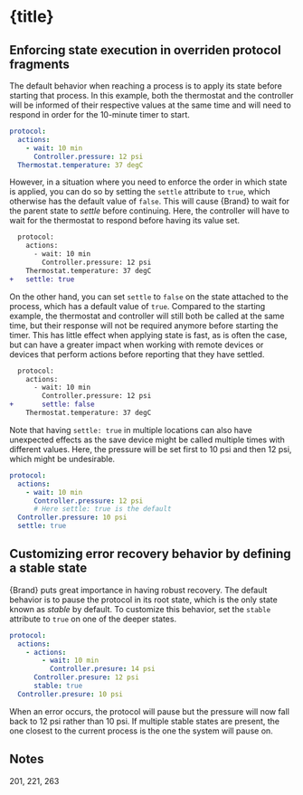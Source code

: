 


# {title}


## Enforcing state execution in overriden protocol fragments

The default behavior when reaching a process is to apply its state before starting that process. In this example, both the thermostat and the controller will be informed of their respective values at the same time and will need to respond in order for the 10-minute timer to start.

```yml
protocol:
  actions:
    - wait: 10 min
      Controller.pressure: 12 psi
  Thermostat.temperature: 37 degC
```

However, in a situation where you need to enforce the order in which state is applied, you can do so by setting the `settle` attribute to `true`, which otherwise has the default value of `false`. This will cause {Brand} to wait for the parent state to _settle_ before continuing. Here, the controller will have to wait for the thermostat to respond before having its value set.

```diff
  protocol:
    actions:
      - wait: 10 min
        Controller.pressure: 12 psi
    Thermostat.temperature: 37 degC
+   settle: true
```

On the other hand, you can set `settle` to `false` on the state attached to the process, which has a default value of `true`. Compared to the starting example, the thermostat and controller will still both be called at the same time, but their response will not be required anymore before starting the timer. This has little effect when applying state is fast, as is often the case, but can have a greater impact when working with remote devices or devices that perform actions before reporting that they have settled.

```diff
  protocol:
    actions:
      - wait: 10 min
        Controller.pressure: 12 psi
+       settle: false
    Thermostat.temperature: 37 degC
```

Note that having `settle: true` in multiple locations can also have unexpected effects as the save device might be called multiple times with different values. Here, the pressure will be set first to 10 psi and then 12 psi, which might be undesirable.

```yml
protocol:
  actions:
    - wait: 10 min
      Controller.pressure: 12 psi
      # Here settle: true is the default
  Controller.pressure: 10 psi
  settle: true
```


## Customizing error recovery behavior by defining a stable state

{Brand} puts great importance in having robust recovery. The default behavior is to pause the protocol in its root state, which is the only state known as _stable_ by default. To customize this behavior, set the `stable` attribute to `true` on one of the deeper states.

```yml
protocol:
  actions:
    - actions:
        - wait: 10 min
          Controller.presure: 14 psi
      Controller.presure: 12 psi
      stable: true
  Controller.presure: 10 psi
```

When an error occurs, the protocol will pause but the pressure will now fall back to 12 psi rather than 10 psi. If multiple stable states are present, the one closest to the current process is the one the system will pause on.


## Notes

201, 221, 263
